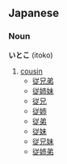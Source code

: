 ==Japanese==
===Noun===
'''いとこ''' (itoko)

# [[cousin]]
#* [[従兄弟]]
#* [[従姉妹]]
#* [[従兄]]
#* [[従姉]]
#* [[従弟]]
#* [[従妹]]
#* [[従兄妹]]
#* [[従姉弟]]